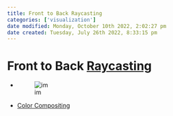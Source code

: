 ```yaml
---
title: Front to Back Raycasting
categories: ['visualization']
date modified: Monday, October 10th 2022, 2:02:27 pm
date created: Tuesday, July 26th 2022, 8:33:15 pm
---
```


# Front to Back [Raycasting](Raycasting.qmd)
- ![im](images/Pasted%20image%2020220418002010.png)
- [Color Compositing](Color%20Compositing.qmd)



